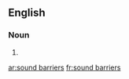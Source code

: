 ==English==

===Noun===
{{head|en|noun plural form}}

# {{plural of|sound barrier|lang=en}}

[[ar:sound barriers]]
[[fr:sound barriers]]